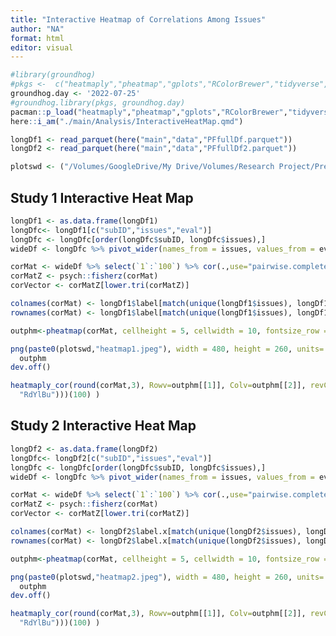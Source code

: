 ```yaml
---
title: "Interactive Heatmap of Correlations Among Issues"
author: "NA"
format: html
editor: visual
---
```


```r
#library(groundhog)
#pkgs <-  c("heatmaply","pheatmap","gplots","RColorBrewer","tidyverse","arrow","here")
groundhog.day <- '2022-07-25'
#groundhog.library(pkgs, groundhog.day)
pacman::p_load("heatmaply","pheatmap","gplots","RColorBrewer","tidyverse","arrow","here")
here::i_am("./main/Analysis/InteractiveHeatMap.qmd")
```

```r
longDf1 <- read_parquet(here("main","data","PFfullDf.parquet"))
longDf2 <- read_parquet(here("main","data","PFfullDf2.parquet"))

plotswd <- ("/Volumes/GoogleDrive/My Drive/Volumes/Research Project/Preference Falsification/1+2Comb/Plots/")
```

## Study 1 Interactive Heat Map

```r
longDf1 <- as.data.frame(longDf1)
longDfc<- longDf1[c("subID","issues","eval")]
longDfc <- longDfc[order(longDfc$subID, longDfc$issues),]
wideDf <- longDfc %>% pivot_wider(names_from = issues, values_from = eval)

corMat <- wideDf %>% select(`1`:`100`) %>% cor(.,use="pairwise.complete.obs")
corMatZ <- psych::fisherz(corMat)
corVector <- corMatZ[lower.tri(corMatZ)]

colnames(corMat) <- longDf1$label[match(unique(longDf1$issues), longDf1$issues) ]
rownames(corMat) <- longDf1$label[match(unique(longDf1$issues), longDf1$issues) ]

```

```r
outphm<-pheatmap(corMat, cellheight = 5, cellwidth = 10, fontsize_row = 6, fontsize_col = 6, angle_col = 45, angle_row =45, width=100, height = 200 )

png(paste0(plotswd,"heatmap1.jpeg"), width = 480, height = 260, units='mm', res = 300)
  outphm
dev.off()
```

```r
heatmaply_cor(round(corMat,3), Rowv=outphm[[1]], Colv=outphm[[2]], revC=TRUE, fontsize_row = 2.5, fontsize_col = 2.5, angle_col = 45, angle_row =45,  limits = c(-1, 1), colors = colorRampPalette(rev(brewer.pal(n = 7, name =
  "RdYlBu")))(100) )
```

## Study 2 Interactive Heat Map

```r
longDf2 <- as.data.frame(longDf2)
longDfc<- longDf2[c("subID","issues","eval")]
longDfc <- longDfc[order(longDfc$subID, longDfc$issues),]
wideDf <- longDfc %>% pivot_wider(names_from = issues, values_from = eval)

corMat <- wideDf %>% select(`1`:`100`) %>% cor(.,use="pairwise.complete.obs")
corMatZ <- psych::fisherz(corMat)
corVector <- corMatZ[lower.tri(corMatZ)]

colnames(corMat) <- longDf2$label.x[match(unique(longDf2$issues), longDf2$issues) ]
rownames(corMat) <- longDf2$label.x[match(unique(longDf2$issues), longDf2$issues) ]

```

```r
outphm<-pheatmap(corMat, cellheight = 5, cellwidth = 10, fontsize_row = 6, fontsize_col = 6, angle_col = 45, angle_row =45, width=100, height = 200 )

png(paste0(plotswd,"heatmap2.jpeg"), width = 480, height = 260, units='mm', res = 300)
  outphm
dev.off()
```

```r
heatmaply_cor(round(corMat,3), Rowv=outphm[[1]], Colv=outphm[[2]], revC=TRUE, fontsize_row = 2.5, fontsize_col = 2.5, angle_col = 45, angle_row =45,  limits = c(-1, 1), colors = colorRampPalette(rev(brewer.pal(n = 7, name =
  "RdYlBu")))(100) )
```
